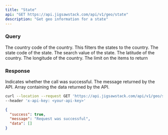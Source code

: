 ```yaml
---
title: "State"
api: "GET https://api.jigsawstack.com/api/v1/geo/state"
description: "Get geo information for a state"
---
```


### Query

<ParamField query="country_code" type="string">
  The country code of the country. This filters the states to the country.
</ParamField>

<ParamField query="state_code" type="string">
  The state code of the state.
</ParamField>

<ParamField query="search_value" type="string">
  The search value of the state.
</ParamField>

<ParamField query="lat" type="string">
  The latitude of the country.
</ParamField>

<ParamField query="lng" type="string">
  The longitude of the country.
</ParamField>

<ParamField query="limit" type="string" default="10">
  The limit on the items to return
</ParamField>

### Response

<ResponseField name="success" type="boolean">
  Indicates whether the call was successful.
</ResponseField>

<ResponseField name="message" type="string">
  The message returned by the API.
</ResponseField>

<ResponseField name="data" type="JSON">
  Array containing the data returned by the API.
</ResponseField>

<RequestExample>

```bash Example Request
curl --location --request GET 'https://api.jigsawstack.com/api/v1/geo/state' \
--header 'x-api-key: <your-api-key>'
```

</RequestExample>

<ResponseExample>

```json Response
{
  "success": true,
  "message": "Request was successful",
  "data": []
}
```

</ResponseExample>
